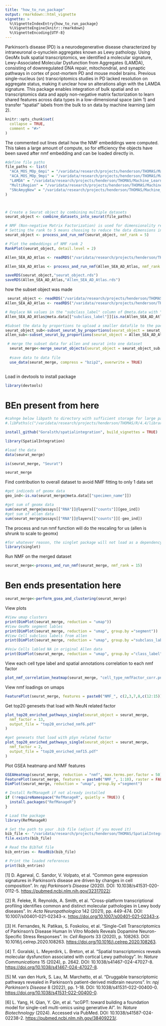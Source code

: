 ```yaml
---
title: "how_to_run_package"
output: rmarkdown::html_vignette
vignette: >
  %\VignetteIndexEntry{how_to_run_package}
  %\VignetteEngine{knitr::rmarkdown}
  %\VignetteEncoding{UTF-8}
---
```



Parkinson’s disease (PD) is a neurodegenerative disease characterized by intraneuronal ɑ-synuclein aggregates known as Lewy pathology. Using GeoMx bulk spatial transcriptomics, we identified a molecular signature, Lewy-Associated Molecular Dysfunction from Aggregates (LAMDA), consisting of downregulated DNA repair, mitochondrial, and synaptic pathways in cortex of post-mortem PD and mouse model brains. Previous single-nucleus (sn) transcriptomics studies in PD lacked resolution on aggregate status, making it unclear how sn alterations align with the LAMDA signature. This package enables integration of bulk spatial and sn transcriptomics data and apply non-negative matrix factorization to learn shared features across data types in a low-dimensional space (aim 1) and transfer “spatial” labels from the bulk to sn data by machine learning (aim 2).


```r
knitr::opts_chunk$set(
  collapse = TRUE,
  comment = "#>"
)
```


The commented out lines detail how the NMF embeddings were computed. This takes a large amount of compute, so for efficiency the objects have been saved after nmf embedding and can be loaded directly in.

```r

#define file paths
file_paths <- list(
  "ACA_MOS_MOp_6mpi" = "/varidata/research/projects/henderson/THOMAS/Machine_Learning_For_Bioinformatics_Project/target_data_ACA_MOS_MOp_6mpi.RDS",
  "ACA_MOS_MOp_9mpi" = "/varidata/research/projects/henderson/THOMAS/Machine_Learning_For_Bioinformatics_Project/target_data_ACA_MOS_MOp_9mpi.RDS",
  "LAMDA" = "/varidata/research/projects/henderson/THOMAS/Machine_Learning_For_Bioinformatics_Project/target_data_LAMDA.RDS",
  "MultiRegion" = "/varidata/research/projects/henderson/THOMAS/Machine_Learning_For_Bioinformatics_Project/target_data_MultiRegion.RDS",
  "SNcAmygNew" = "/varidata/research/projects/henderson/THOMAS/Machine_Learning_For_Bioinformatics_Project/target_data_SNcAmygNew.RDS"
)



# Create a Seurat object by combining multiple datasets
seurat_object <- combine_datasets_into_seurat(file_paths)


```

```r
# NMF (Non-negative Matrix Factorization) is used for dimensionality reduction
# Setting the rank to 5 means choosing to reduce the data dimensions into 5 factors/components, which will each capture a distinct pattern within the data to explain variability in the original dataset
seurat_object <- process_and_run_nmf(seurat_object, nmf_rank = 5)

# Plot the embeddings of NMF rank 2 
RankPlot(seurat_object, detail.level = 2)
```


```r

Allen_SEA_AD_Atlas <- readRDS("/varidata/research/projects/henderson/THOMAS/Machine_Learning_For_Bioinformatics_Project/Reference_MTG_RNAseq_all-nuclei.2022-06-07.rds")

```
 
 
 
```r
Allen_SEA_AD_Atlas <- process_and_run_nmf(Allen_SEA_AD_Atlas, nmf_rank = 5)
```


```r
saveRDS(seurat_object,"seurat_object.rds")
saveRDS(Allen_SEA_AD_Atlas,"Allen_SEA_AD_Atlas.rds")
```


how the subset object was made
```r

 seurat_object <- readRDS("/varidata/research/projects/henderson/THOMAS/SpatialIntegration/SpatialIntegration/seurat_object.rds")
Allen_SEA_AD_Atlas <- readRDS("/varidata/research/projects/henderson/THOMAS/SpatialIntegration/SpatialIntegration/Allen_SEA_AD_Atlas.rds")

# Replace NA values in the "subclass_label" column of @meta.data with "NA"
Allen_SEA_AD_Atlas@meta.data[["subclass_label"]][is.na(Allen_SEA_AD_Atlas@meta.data[["subclass_label"]])] <- "NotLabled"

```

```r
#Subset the data by proportions to upload a smaller datafile to the package
seurat_object_sub<-subset_seurat_by_proportions(seurat_object = seurat_object, cell_type_col="segment", 500)
allen_sub<-subset_seurat_by_proportions(seurat_object = Allen_SEA_AD_Atlas, cell_type_col="subclass_label", 6000)

```

```r
 # merge the subset data for allen and seurat into one dataset
  seurat_merge<-merge_seurat_objects(seurat_object = seurat_object_sub, allen_sub)
 
  #save data to data file
  use_data(seurat_merge, compress = "bzip2", overwrite = TRUE)
 
```


Load in devtools to install package
```r

library(devtools)

```


# BEn present from here
```r
#cahnge below libpath to directory with sufficient storage for large packages on an HPC environment
#.libPaths(c("/varidata/research/projects/henderson/THOMAS/R/4.4/library", .libPaths()))

install_github("Goralsth/spatialintegration", build_vignettes = TRUE)

library(SpatialIntegration)

```


```r

#load the data
data(seurat_merge)

```

```r
is(seurat_merge, "Seurat")

seurat_merge
```


Find contribution to overall dataset to avoid NMF fitting to only 1 data set
```r
#get indiceds of geomx data
geo_ind<-is.na(seurat_merge@meta.data[["specimen_name"]])

#get sum of geomx data
sum(seurat_merge@assays[["RNA"]]@layers[["counts"]][geo_ind])
#get sum of allen data
sum(seurat_merge@assays[["RNA"]]@layers[["counts"]][-geo_ind])

```

The process and run nmf function will do the rescaling for us (allen is shrunk to scale to geomx)


```r

#for whatever reason, the singlet package will not load as a dependency, so load it here
library(singlet)
```


Run NMF on the merged dataset
```r

seurat_merge<-process_and_run_nmf(seurat_merge, nmf_rank = 15)

```
# Ben ends presentation here

```r


seurat_merge<-perform_gsea_and_clustering(seurat_merge)


```

View plots
```r
#View umap clusters
print(DimPlot(seurat_merge, reduction = "umap"))
#View GeoMx segment lables
print(DimPlot(seurat_merge, reduction = "umap", group.by ="segment"))
#View Cell subclass labels from allen
print(DimPlot(seurat_merge, reduction = "umap", group.by ="subclass_label"))

#Veiw Cells labled NA in original Allen data
print(DimPlot(seurat_merge, reduction = "umap", group.by ="class_label"))
```

View each cell type label and spatial annotations correlation to each nmf factor
```r
plot_nmf_correlation_heatmap(seurat_merge, "cell_type_nmfFactor_corr.png")
```


View nmf loadings on umaps
```r
FeaturePlot(seurat_merge, features = paste0("NMF_", c(2,3,7,8,c(12:15))), raster = FALSE)

```



Get top20 genesets that load with NeuN related factor
```r
plot_top20_enriched_pathways_single(seurat_object = seurat_merge,
  nmf_factor = 13,
  output_file = "top20_enriched_nmf6.pdf"
)

#get genesets that load with pSyn related factor
plot_top20_enriched_pathways_single(seurat_object = seurat_merge,
  nmf_factor = 2,
  output_file = "top20_enriched_nmf15.pdf"
)


```


Plot GSEA heatmanp and NMF features
```r

GSEAHeatmap(seurat_merge, reduction = "nmf", max.terms.per.factor = 50)
FeaturePlot(seurat_merge, features = paste0("NMF_", 1:10), raster = FALSE)
DimPlot(seurat_merge, reduction = "umap", group.by ="segment")
```



```r
# Install RefManageR if not already installed
if (!requireNamespace("RefManageR", quietly = TRUE)) {
  install.packages("RefManageR")
}

# Load the package
library(RefManageR)

# Set the path to your .bib file (adjust if you moved it)
bib_file <- "/varidata/research/projects/henderson/THOMAS/SpatialIntegration/SpatialIntegration/references.bib"  
file.exists(bib_file)

# Read the BibTeX file
bib_entries <- ReadBib(bib_file)

# Print the loaded references
print(bib_entries)

```


[1] D. Agarwal, C. Sandor, V. Volpato, et al. “Common gene expression
signatures in Parkinson’s disease are driven by changes in cell composition”.
In: _npj Parkinson's Disease_ (2020). DOI: 10.1038/s41531-020-0112-5.
<https://pubmed.ncbi.nlm.nih.gov/32317022/>.

[2] R. Feleke, R. Reynolds, A. Smith, et al. “Cross-platform transcriptional
profiling identifies common and distinct molecular pathologies in Lewy body
diseases”. In: _Acta Neuropathologica_ 142 (2021), pp. 449-474. DOI:
10.1007/s00401-021-02343-x. <https://doi.org/10.1007/s00401-021-02343-x>.

[3] H. Fernandes, N. Patikas, S. Foskolou, et al. “Single-Cell Transcriptomics
of Parkinson’s Disease Human In Vitro Models Reveals Dopamine Neuron-Specific
Stress Responses”. In: _Cell Reports_ 33 (2020), p. 108263. DOI:
10.1016/j.celrep.2020.108263. <https://doi.org/10.1016/j.celrep.2020.108263>.

[4] T. Goralski, L. Meyerdirk, L. Breton, et al. “Spatial transcriptomics
reveals molecular dysfunction associated with cortical Lewy pathology”. In:
_Nature Communications_ 15 (2024), p. 2642. DOI: 10.1038/s41467-024-47027-8.
<https://doi.org/10.1038/s41467-024-47027-8>.

[5] M. van den Hurk, S. Lau, M. Marchetto, et al. “Druggable transcriptomic
pathways revealed in Parkinson’s patient-derived midbrain neurons”. In: _npj
Parkinson's Disease_ 8 (2022), pp. 1-18. DOI: 10.1038/s41531-022-00400-0.
<https://doi.org/10.1038/s41531-022-00400-0>.

[6] L. Yang, H. Qian, Y. Qin, et al. “scGPT: toward building a foundation model
for single-cell multi-omics using generative AI”. In: _Nature Biotechnology_
(2024). Accessed via PubMed. DOI: 10.1038/s41587-024-02238-2.
<https://pubmed.ncbi.nlm.nih.gov/38409223/>.







